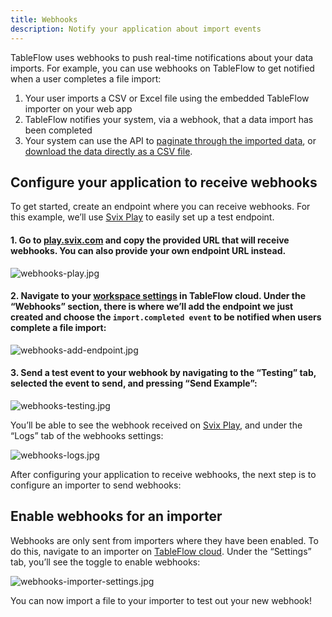 ```yaml
---
title: Webhooks
description: Notify your application about import events
---
```


TableFlow uses webhooks to push real-time notifications about your data imports. For example, you can use webhooks on
TableFlow to get notified when a user completes a file import:

1. Your user imports a CSV or Excel file using the embedded TableFlow importer on your web app
2. TableFlow notifies your system, via a webhook, that a data import has been completed
3. Your system can use the API
   to [paginate through the imported data](https://tableflow.com/docs/api-reference/get-import-rows),
   or [download the data directly as a CSV file](https://tableflow.com/docs/api-reference/download-import).

## Configure your application to receive webhooks

To get started, create an endpoint where you can receive webhooks. For this example, we’ll
use [Svix Play](https://play.svix.com/) to easily set up a test endpoint.

#### 1. Go to [play.svix.com](https://play.svix.com/) and copy the provided URL that will receive webhooks. You can also provide your own endpoint URL instead.

![webhooks-play.jpg](assets%2Fwebhooks-play.jpg)

#### 2. Navigate to your [workspace settings](https://app.tableflow.com/settings) in TableFlow cloud. Under the “Webhooks” section, there is where we’ll add the endpoint we just created and choose the `import.completed event` to be notified when users complete a file import:

![webhooks-add-endpoint.jpg](assets%2Fwebhooks-add-endpoint.jpg)

#### 3. Send a test event to your webhook by navigating to the “Testing” tab, selected the event to send, and pressing “Send Example”:

![webhooks-testing.jpg](assets%2Fwebhooks-testing.jpg)

You’ll be able to see the webhook received on [Svix Play](https://play.svix.com/), and under the “Logs” tab of the
webhooks settings:

![webhooks-logs.jpg](assets%2Fwebhooks-logs.jpg)

After configuring your application to receive webhooks, the next step is to configure an importer to send webhooks:

## Enable webhooks for an importer

Webhooks are only sent from importers where they have been enabled. To do this, navigate to an importer
on [TableFlow cloud](https://app.tableflow.com/importers). Under the “Settings” tab, you’ll see the toggle to enable
webhooks:

![webhooks-importer-settings.jpg](assets%2Fwebhooks-importer-settings.jpg)

You can now import a file to your importer to test out your new webhook!

<!---
TODO: Break Webhooks out into its own section in the docs, with multiple subpages:
TODO: Add Transformations section
TOOD: Add examples section for Slack and Zapier
-->

